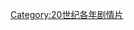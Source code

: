 {{Year by category
|m=1
|c=9
|d=9
|y=3
|cat=劇情片
|sortkey=劇情
|parent=1993年電影作品
|subcat=1990年代劇情片
}}

[[Category:20世纪各年剧情片|Category:20世纪各年剧情片]]
